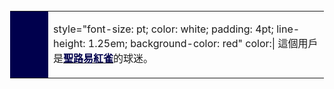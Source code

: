 <div style="float: left; border: #000000 1px; margin: 1px;">
{| cellspacing="0" style="width: 238px; background: #white;"
| style="width: 45px; height: 45px; background: #00004d; text-align: center; font-size: {{{5|{{{id-s|14}}}}}}pt; color: {{{id-fc|white}}};" | '''{{lang|en|STL}}'''
| style="font-size: {{{info-s|8}}}pt; color: white; padding: 4pt; line-height: 1.25em; background-color: red" color:| 這個用戶是'''[[聖路易紅雀|<span style="color: #00004d">聖路易紅雀</span>]]'''的球迷。
|}</div>